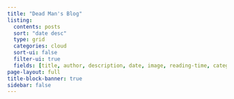 ```yaml
---
title: "Dead Man's Blog"
listing:
  contents: posts
  sort: "date desc"
  type: grid
  categories: cloud
  sort-ui: false
  filter-ui: true
  fields: [title, author, description, date, image, reading-time, categories]
page-layout: full
title-block-banner: true
sidebar: false
---
```



